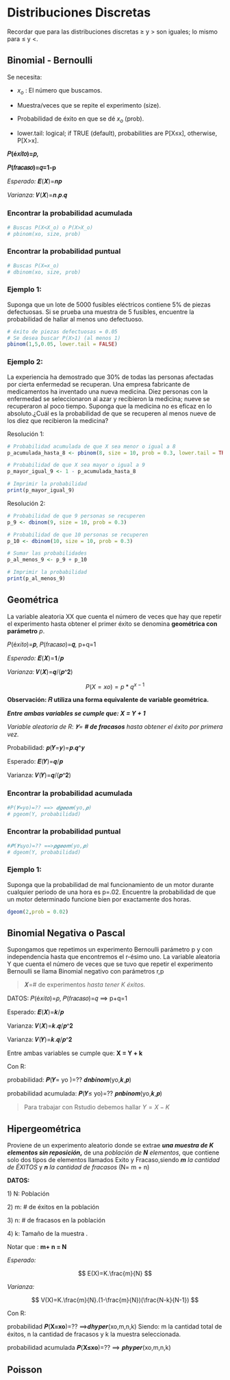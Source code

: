 # Distribuciones Discretas

Recordar que para las distribuciones discretas $\geq$ y $>$ son iguales; lo mismo para $\leq$ y $<$.

## Binomial - Bernoulli

Se necesita:

-   $x_o$ : El número que buscamos.

-   Muestra/veces que se repite el experimento (size).

-   Probabilidad de éxito en que se dé $x_o$ (prob).

-   lower.tail: logical; if TRUE (default), probabilities are P\[X≤x\], otherwise, P\[X\>x\].

**𝑃(é𝑥𝑖𝑡𝑜)=𝑝,**

**𝑃(𝑓𝑟𝑎𝑐𝑎𝑠𝑜)=𝑞=1-p**

*Esperado:* 𝑬(𝑿)=𝒏𝒑

*Varianza:* 𝑽(𝑿)=𝒏.𝒑.𝒒

### Encontrar la probabilidad acumulada

```r
# Buscas P(X<X_o) o P(X>X_o)
# pbinom(xo, size, prob)
```

### Encontrar la probabilidad puntual

```r
# Buscas P(X=x_o)
# dbinom(xo, size, prob)
```

### Ejemplo 1:

Suponga que un lote de 5000 fusibles eléctricos contiene 5% de piezas defectuosas. Si se prueba una muestra de 5 fusibles, encuentre la probabilidad de hallar al menos uno defectuoso.

```r
# éxito de piezas defectuosas = 0.05
# Se desea buscar P(X>1) (al menos 1) 
pbinom(1,5,0.05, lower.tail = FALSE)
```

### Ejemplo 2:

La experiencia ha demostrado que 30% de todas las personas afectadas por cierta enfermedad se recuperan. Una empresa fabricante de medicamentos ha inventado una nueva medicina. Diez personas con la enfermedad se seleccionaron al azar y recibieron la medicina; nueve se recuperaron al poco tiempo. Suponga que la medicina no es eficaz en lo absoluto.¿Cuál es la probabilidad de que se recuperen al menos nueve de los diez que recibieron la medicina?

Resolución 1:

```r
# Probabilidad acumulada de que X sea menor o igual a 8
p_acumulada_hasta_8 <- pbinom(8, size = 10, prob = 0.3, lower.tail = TRUE)

# Probabilidad de que X sea mayor o igual a 9
p_mayor_igual_9 <- 1 - p_acumulada_hasta_8

# Imprimir la probabilidad
print(p_mayor_igual_9)


```

Resolución 2:

```r
# Probabilidad de que 9 personas se recuperen
p_9 <- dbinom(9, size = 10, prob = 0.3)

# Probabilidad de que 10 personas se recuperen
p_10 <- dbinom(10, size = 10, prob = 0.3)

# Sumar las probabilidades
p_al_menos_9 <- p_9 + p_10

# Imprimir la probabilidad
print(p_al_menos_9)

```

## Geométrica

La variable aleatoria XX que cuenta el número de veces que hay que repetir el experimento hasta obtener el primer éxito se denomina **geométrica con parámetro** $p$.

𝑃(é𝑥𝑖𝑡𝑜)=**𝑝**, 𝑃(𝑓𝑟𝑎𝑐𝑎𝑠𝑜)=**𝑞**, p+q=1

*Esperado:* 𝑬(𝑿)=𝟏/𝒑

*Varianza:* 𝑽(𝑿)=𝒒/(𝒑\^𝟐)

$$
P(X=xo)=p*q^{x-1}
$$

**Observación: 𝑅 utiliza una forma equivalente de variable geométrica.**

***Entre ambas variables se cumple que: X = Y + 1***

*Variable aleatoria de R*: *𝒀= **\# de fracasos** hasta obtener el éxito por primera vez.*

Probabilidad: 𝒑(𝒀=𝒚)=𝒑.𝒒\^𝒚

Esperado: 𝑬(𝒀)=𝒒/𝒑

Varianza: 𝑽(𝒀)=𝒒/(𝒑\^𝟐)

### Encontrar la probabilidad acumulada

```r
#P(𝒀=yo)=?? ==> 𝒅𝒈𝒆𝒐𝒎(yo,𝒑)
# pgeom(Y, probabilidad)
```

### Encontrar la probabilidad puntual

```r
#𝑷(𝒀≤yo)=?? ==>𝒑𝒈𝒆𝒐𝒎(yo,𝒑)
# dgeom(Y, probabilidad)
```

### Ejemplo 1:

Suponga que la probabilidad de mal funcionamiento de un motor durante cualquier periodo de una hora es p=.02. Encuentre la probabilidad de que un motor determinado funcione bien por exactamente dos horas.

```r
dgeom(2,prob = 0.02)
```

## Binomial Negativa o Pascal

Supongamos que repetimos un experimento Bernoulli parámetro p y con independencia hasta que encontremos el r-ésimo uno. La variable aleatoria Y que cuenta el número de veces que se tuvo que repetir el experimento Bernoulli se llama Binomial negativo con parámetros r,p

> 𝑿=# de experimentos *hasta tener K éxitos.*

DATOS: 𝑃(é𝑥𝑖𝑡𝑜)=𝑝, 𝑃(𝑓𝑟𝑎𝑐𝑎𝑠𝑜)=𝑞 ==\> p+q=1

Esperado: 𝑬(𝑿)=𝒌/𝒑

Varianza: 𝑽(𝑿)=𝒌.𝒒/𝒑\^𝟐

Varianza: 𝑽(𝒀)=𝒌.𝒒/𝒑\^𝟐

Entre ambas variables se cumple que: **X = Y + k**

Con R:

probabilidad: 𝑷(𝒀= yo )=?? 𝒅𝒏𝒃𝒊𝒏𝒐𝒎(yo,𝒌,𝒑)

probabilidad acumulada: 𝑷(𝒀≤ yo)=?? 𝒑𝒏𝒃𝒊𝒏𝒐𝒎(yo,𝒌,𝒑)

> Para trabajar con Rstudio debemos hallar $Y = X - K$

## Hipergeométrica

Proviene de un experimento aleatorio donde se extrae ***una muestra de K elementos sin reposición*****,** de una *población de **N** elementos*, que contiene solo dos tipos de elementos llamados Exito y Fracaso,siendo ***m** la cantidad de ÉXITOS* y ***n** la cantidad de fracasos* (N= m + n)

**DATOS:**

1\) N: Población

2\) m: \# de éxitos en la población

3\) n: \# de fracasos en la población

4\) k: Tamaño de la muestra .

Notar que : **m+ n = N**

*Esperado:*

$$
E(X)=K.\frac{m}{N}
$$

*Varianza:*

$$
V(X)=K.\frac{m}{N}.(1-\frac{m}{N})(\frac{N-k}{N-1})
$$

Con R:

probabilidad 𝑷(**X=xo**)=?? ==\>𝒅𝒉𝒚𝒑𝒆𝒓(xo,m,n,k) Siendo: m la cantidad total de éxitos, n la cantidad de fracasos y k la muestra seleccionada.

probabilidad acumulada 𝑷(**X≤xo**)=?? ==\> 𝒑𝒉𝒚𝒑𝒆𝒓(xo,m,n,k)

## Poisson
